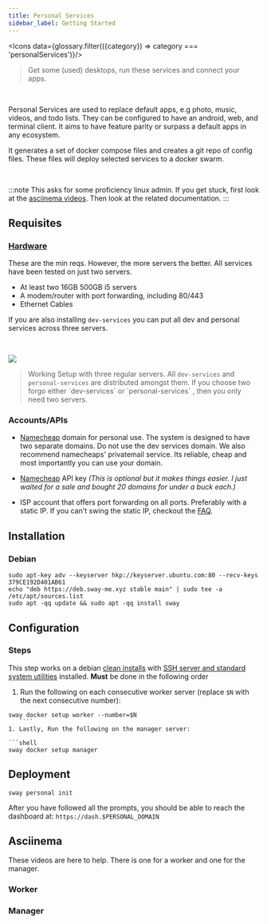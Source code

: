 ```yaml
---
title: Personal Services
sidebar_label: Getting Started
---
```





<Icons
    data={glossary.filter(({category}) => category === 'personalServices')}/>

> Get some (used) desktops, run these services and connect your apps.

<br/>


Personal Services are used to replace default apps, e.g photo, music, videos, and todo lists. They can be configured to have an android, web, and terminal client.  It aims to have feature parity or surpass a default apps in any ecosystem.

It generates a set of docker compose files and creates a git repo of config files. These files will deploy selected services to a docker swarm.

<br/>


:::note
This asks for some proficiency linux admin. If you get stuck, first look at the [asciinema videos](#asciinema). Then look at the related documentation.
:::

## Requisites
### [Hardware](recommended-hardware.mdx)
These are the min reqs. However, the more servers the better. All services have been tested on just two servers.

- At least two 16GB 500GB i5 servers
- A modem/router with port forwarding, including 80/443
- Ethernet Cables

If you are also installing `dev-services` you can put all dev and personal services across three servers.

<br/>

![](../../static/img/dev-services-minimal.jpg)

<blockquote style={{fontSize: 14}}>
    Working Setup with three regular servers.
    All <code>dev-services</code> and <code>personal-services</code> are
    distributed amongst them. If you choose two forgo either `dev-services` or
    `personal-services` , then you only need two servers.
</blockquote>


### Accounts/APIs
- [Namecheap](https://namecheap.com) domain for personal use. The system is designed to have two separate domains. Do not use the dev services domain. We also recommend namecheaps' privatemail service. Its reliable, cheap and most importantly you can use your domain.

- [Namecheap](https://www.namecheap.com/support/knowledgebase/article.aspx/9739/63/api-faq) API key *(This is optional but it makes things easier. I just waited for a sale and bought 20 domains for under a buck each.)*

- ISP account that offers port forwarding on all ports. Preferably with a static IP. If you can't swing the static IP, checkout the [FAQ](../FAQ).


## Installation

### Debian
```shell
sudo apt-key adv --keyserver hkp://keyserver.ubuntu.com:80 --recv-keys 379CE192D401AB61
echo "deb https://deb.sway-me.xyz stable main" | sudo tee -a /etc/apt/sources.list
sudo apt -qq update && sudo apt -qq install sway
```


## Configuration
### Steps
This step works on a debian [clean installs](https://www.howtoforge.com/tutorial/debian-minimal-server) with [SSH server and standard system utilities](https://www.howtoforge.com/images/debian_buster_minimal_server/big/debian-10-server-33.png) installed. **Must** be done in the  following order

1. Run the following on each consecutive worker server (replace `$N` with the next consecutive number):

 ```shell
 sway docker setup worker --number=$N
    ````
1. Lastly, Run the following on the manager server:

 ```shell
 sway docker setup manager
 ````


## Deployment

```shell
sway personal init
```
After you have followed all the prompts, you should be able to reach the dashboard at: `https://dash.$PERSONAL_DOMAIN`

## Asciinema
These videos are here to help. There is one for a worker and one for the manager.
### Worker
### Manager

